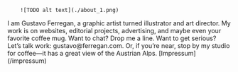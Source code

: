 <Illustrations>

        ![TODO alt text](./about_1.png)
   
</Illustrations>

<Description>
    I am Gustavo Ferregan, a graphic artist turned illustrator and art
    director. My work is on websites, editorial projects, advertising, and
    maybe even your favorite coffee mug. Want to chat? Drop me a line. Want to
    get serious? Let’s talk work: gustavo@ferregan.com. Or, if you’re near,
    stop by my studio for coffee—it has a great view of the Austrian Alps.
    [Impressum](/impressum)
</Description>
